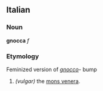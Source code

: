 ==Italian==
===Noun===
'''gnocca''' ''f''
===Etymology===
Feminized version of ''[[gnocco]]''- bump
# ''(vulgar)'' the [[mons venera]].